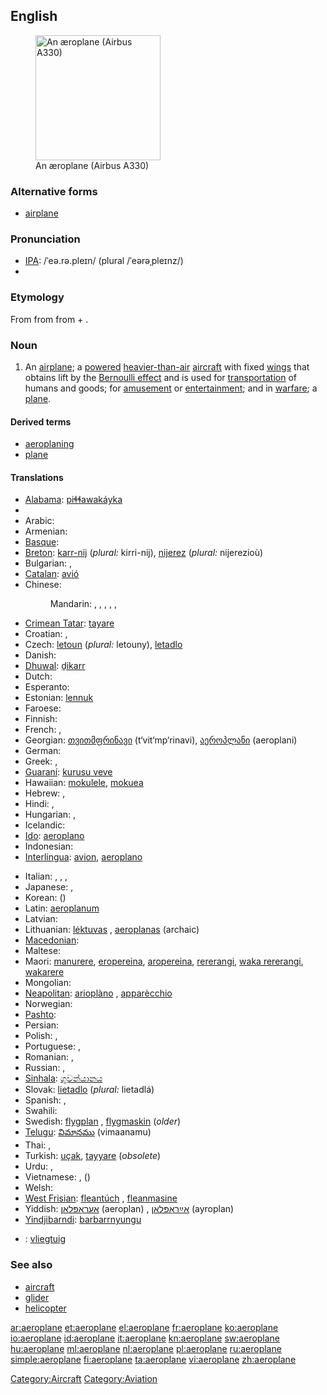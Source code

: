 {{also|ǽroplane}}
==English==
[[Image:Egyptair.a330-200.su-gce.arp.jpg|thumb|right|200px|An æroplane (Airbus A330)]]

===Alternative forms===
* {{a|US}} [[airplane]]

===Pronunciation===
* [[Wiktionary:Pronunciation_key|IPA]]: /ˈeə.rə.pleɪn/ (plural /ˈeərəˌpleɪnz/)
* {{audio|en-uk-aeroplane.ogg|Audio (UK)}}

===Etymology===
From {{etyl|fr|en}} {{term|ǽroplane||lang=fr}} from {{etyl|grc|en}} {{term|ἀερόπλανος||wandering in air|tr=æroplanos|lang=grc|sc=polytonic}} from {{term|ἀήρ||air|tr=ǣr|lang=grc|sc=polytonic}} + {{term|πλάνος||wandering|tr=planos|lang=grc|sc=polytonic}}.

===Noun===
{{en-noun}}

# {{AU|NZ|British}} An [[airplane]]; a [[powered]] [[heavier-than-air]] [[aircraft]] with fixed [[wing]]s that obtains lift by the [[Bernoulli effect]] and is used for [[transportation]] of humans and goods; for [[amusement]] or [[entertainment]]; and in [[warfare]]; a [[plane]].

====Derived terms====
* [[aeroplaning]]
* [[plane]]

====Translations====
{{trans-top|airplane, a winged aircraft}}
* [[Alabama]]: [[piɬɬawakáyka]]
* {{trreq|Albanian}}
* Arabic: {{t|ar|طائرة|f|tr=Taa'ira}}
* Armenian: {{t-|hy|ինքնաթիռ|tr=ink'nat'iṙ}}
* [[Basque]]: {{t|eu|hegazkin|xs=Basque}}
* [[Breton]]: [[karr-nij]] {{m}} (''plural:'' kirri-nij), [[nijerez]] {{f}} (''plural:'' nijerezioù)
* Bulgarian: {{t+|bg|самолет}},{{qualifier|archaic}} {{t|bg|авион|m|tr=avión|sc=Cyrl}}
* [[Catalan]]: [[avió]] {{m}}
* Chinese:
*: Mandarin: {{t-|cmn|飛機|sc=Hani}},  {{t-|cmn|飞机|tr=fēijī|sc=Hani}},  {{t-|cmn|飛行機|sc=Hani}},  {{t-|cmn|飞行机|tr=fēixíngjī|sc=Hani}},  {{t-|cmn|飛龍機|sc=Hani}},  {{t-|cmn|飞龙机|tr=fēilóngjī|sc=Hani}}
* [[Crimean Tatar]]: [[tayare]]
* Croatian: {{t+|hr|zrakoplov|m|alt=zrȁkoplōv}}, {{t+|hr|avion|m|alt=avìōn}}
* Czech: [[letoun]] {{m}} (''plural:'' letouny), [[letadlo]] {{n}}
* Danish: {{t+|da|flyvemaskine|c}}
* [[Dhuwal]]: [[ḏikarr]]
* Dutch: {{t+|nl|vliegtuig|n}}
* Esperanto: {{t-|eo|aviadilo|xs=Esperanto}}
* Estonian: [[lennuk]]
* Faroese: {{t-|fo|flogfar|n|xs=Faroese}}
* Finnish: {{t+|fi|lentokone}}
* French: {{t+|fr|avion|m}}, {{t+|fr|aéroplane|m}}
* Georgian: [[თვითმფრინავი]] (t‘vit‘mp‘rinavi), [[აეროპლანი]] (aeroplani)
* German: {{t+|de|Flugzeug|n}}
* Greek: {{t+|el|αεροπλάνο|n|tr=aeropláno}}, {{t+|el|αεροσκάφος|n|tr=aeroskáfos}}
* [[Guaraní]]: [[kurusu veve]]
* Hawaiian: [[mokulele]], [[mokuea]]
* Hebrew: {{t+|he|מטוס|m|alt=מָטוֹס|tr=matos}},  {{t+|he|אוירון|m|alt=אֲוִירוֹן|tr=ăvirōn}}
* Hindi: {{t|hi|हवाई जहाज|tr=havā'ī jahāj|xs=Hindi}},  {{t|hi|वायु-यान|tr=vāyu - yān|xs=Hindi}}
* Hungarian: {{t+|hu|repülőgép}},  {{qualifier|colloquial}} {{t+|hu|repülő}}
* Icelandic: {{t+|is|flugvél|f}}
* [[Ido]]: [[aeroplano]]
* Indonesian: {{t|id|pesawat terbang|xs=Indonesian}}
* [[Interlingua]]: [[avion]], [[aeroplano]]
{{trans-mid}}
* Italian: {{t+|it|aereo|m}}, {{t+|it|aeroplano|m}}, {{t+|it|apparecchio|m}}, {{t+|it|aeromobile|f}}
* Japanese: {{t+|ja|飛行機|tr=ひこうき, hikōki}},  {{t-|ja|航空機|tr=こうくうき, kōkuuki}}
* Korean: {{t+|ko|비행기|tr=bihaenggi|sc=Hang}} ({{t+|ko|飛行機|sc=Hani}})
* Latin: [[aeroplanum]] {{n}}
* Latvian: {{t-|lv|lidmašīna|f|xs=Latvian}}
* Lithuanian: [[lėktuvas]] {{m}}, [[aeroplanas]] {{m}} (archaic)
* [[Macedonian]]: {{t-|mk|авион|m|tr=avión}}
* Maltese: {{t-|mt|ajruplan|m|xs=Maltese}}
* Maori: [[manurere]], [[eropereina]], [[aropereina]], [[rererangi]], [[waka rererangi]], [[wakarere]]
* Mongolian: {{t|mn|нисэх онгоц|tr=niseh ongoc|sc=Cyrl|xs=Mongolian}}
* [[Neapolitan]]: [[arioplàno]] {{m}}, [[apparècchio]] {{m}}
* Norwegian: {{t+|no|fly|n}}
* [[Pashto]]: {{t-|ps|الوتكه|f|tr=alwatəka|sc=ps-Arab|xs=Pashto}}
* Persian: {{t|fa|هَواپَيما|tr=havāpeymā|xs=Persian}}
* Polish: {{t+|pl|samolot|m}}, {{t+|pl|aeroplan|m}}
* Portuguese: {{t+|pt|avião|m}}, {{t+|pt|aeroplano|m}}
* Romanian: {{t-|ro|aeroplan|m}},{{t-|ro|avion|m}}
* Russian: {{t+|ru|самолёт|m|tr=samoljót}}, {{t+|ru|аэроплан|m|tr=aeroplán}} {{qualifier|obsolete}}
* [[Sinhala]]: [[ගුවන්යානය]] {{n}}
* Slovak: [[lietadlo]] {{n}} (''plural:'' lietadlá)
* Spanish: {{t+|es|avión|m}}, {{t+|es|aeroplano|m}}
* Swahili: {{t+|sw|ndege|xs=Swahili}}
* Swedish: [[flygplan]] {{n}}, [[flygmaskin]] {{c}} (''older'')
* [[Telugu]]: [[విమానము]] (vimaanamu)
* Thai: {{t|th|เครื่องบิน|tr=krêuang bin}},  {{t|th|อากาศยาน|tr=aagàat yaan}}
* Turkish: [[uçak]], [[tayyare]] (''obsolete'')
* Urdu: {{t|ur|ہوائی جہاز|xs=Urdu}},  {{t|ur|ہوائی پیما|xs=Urdu}}
* Vietnamese: {{t+|vi|máy bay|xs=Vietnamese}} {{qualifier|North, standard}}, {{t+|vi|phi cơ|xs=Vietnamese}} ({{t-|vi|飛機|sc=Hani|xs=Vietnamese}}) {{qualifier|South}}
* Welsh: {{t-|cy|awyren|f|xs=Welsh}}
* [[West Frisian]]: [[fleantúch]] {{n}}, [[fleanmasine]]
* Yiddish: [[אַעראָפּלאַן]] (aeroplan) {{m}}, [[אײַראָפּלאַן]] (ayroplan) {{m}}
* [[Yindjibarndi]]: [[barbarrnyungu]]
{{trans-bottom}}

{{checktrans}}
* {{ttbc|Afrikaans}}: [[vliegtuig]] {{n}} <!--gender!?-->

===See also===
* [[aircraft]]
* [[glider]]
* [[helicopter]]

[[Category:Aircraft]]
[[Category:Aviation]]

[[ar:aeroplane]]
[[et:aeroplane]]
[[el:aeroplane]]
[[fr:aeroplane]]
[[ko:aeroplane]]
[[io:aeroplane]]
[[id:aeroplane]]
[[it:aeroplane]]
[[kn:aeroplane]]
[[sw:aeroplane]]
[[hu:aeroplane]]
[[ml:aeroplane]]
[[nl:aeroplane]]
[[pl:aeroplane]]
[[ru:aeroplane]]
[[simple:aeroplane]]
[[fi:aeroplane]]
[[ta:aeroplane]]
[[vi:aeroplane]]
[[zh:aeroplane]]